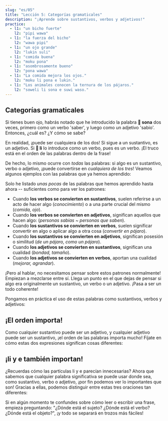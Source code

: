```yaml
---
slug: "es/05"
title: "Lección 5: Categorías gramaticales"
description: "¡Aprende sobre sustantivos, verbos y adjetivos!"
practice:
  - l1: "un bicho fuerte"
    l2: "pipi wawa"
  - l1: "la fuerza del bicho"
    l2: "wawa pipi"
  - l1: "un ojo grande"
    l2: "lukin suli"
  - l1: "comida buena"
    l2: "moku pona"
  - l1: "asombrosamente bueno"
    l2: "pona wawa"
  - l1: "La comida mejora los ojos."
    l2: "moku li pona e lukin."
  - l1: "Los animales conocen la ternura de los pájaros."
    l2: "soweli li sona e suwi waso."
---
```



## Categorías gramaticales

Si tienes buen ojo, habrás notado que he introducido la palabra **󱥡 sona** dos veces, primero como un verbo 'saber', y luego como un adjetivo 'sabio'. Entonces, ¿cuál es? ¿Y cómo se sabe?

En realidad, ¡puede ser cualquiera de los dos! Si sigue a un sustantivo, es un adjetivo. Si **󱤧 li** lo introduce como un verbo, pues es un verbo. ¡El truco está en el orden de las palabras dentro de la frase!

De hecho, lo mismo ocurre con _todas_ las palabras: si algo es un sustantivo, verbo o adjetivo, ¡puede convertirse en _cualquiera de los tres_! Veamos algunos ejemplos con las palabras que ya hemos aprendido:

<List>
  <Word sl="lukin" m="N: ojo; V: ver" />
  <Word sl="moku" m="N: comida; V: consumir, comer" />
  <Word sl="sona" m="N: conocimiento, sabiduría; V: conocer, saber; Adj: conocedor, sabio" />
  <Word sl="suli" m="N: tamaño; V: agrandar, enfatizar; Adj: grande, importante" />
  <Word sl="pona" m="N: bondad; V: mejorar; Adj: bueno, agradable" />
  <Word sl="waso" m="N: pájaro, ave; V: convertir en pájaro; Adj: de un pájaro, como un pájaro" />
</List>

Solo he listado *unas pocas* de las palabras que hemos aprendido hasta ahora -- suficientes como para ver los patrones:
* Cuando **los verbos se convierten en sustantivos**, suelen referirse a un acto de hacer algo (*conocimiento*) o a una parte crucial del mismo (*comida, ojo*).
* Cuando **los verbos se convierten en adjetivos**, significan aquellos que hacen algo: (*personas sabias ~ personas que saben*).
* Cuando **los sustantivos se convierten en verbos**, suelen significar convertir en algo o aplicar algo a otra cosa (*convertir en pájaro*).
* Cuando **los sustantivos se convierten en adjetivos**, significan posesión o similitud (*de un pájaro, como un pájaro*).
* Cuando **los adjetivos se convierten en sustantivos**, significan una cualidad (*bondad, tamaño*).
* Cuando **los adjetivos se convierten en verbos**, aportan una cualidad (*mejorar, agrandar*).

¡Pero al hablar, no necesitamos pensar sobre estos patrones normalmente! Empiezan a mezclarse entre sí. Llega un punto en el que dejas de pensar si algo era originalmente un sustantivo, un verbo o un adjetivo. ¡Pasa a ser un todo coherente!

Pongamos en práctica el uso de estas palabras como sustantivos, verbos y adjetivos:

<List>
  <Sentence sl="lukin li pona e sona." m="Los ojos mejoran el conocimiento." />
  <Sentence sl="moku li suli e pipi." m="La comida hace crecer a los bichos." />
  <Sentence
    sl="moku li wawa e soweli lili."
    m="La comida fortalece al animal pequeño."
  />
</List>

## ¡El orden importa!

Como cualquier sustantivo puede ser un adjetivo, y cualquier adjetivo puede ser un sustantivo, ¡el orden de las palabras importa mucho! Fíjate en cómo estas dos expresiones significan cosas diferentes:  

<List>
  <Word sl="soweli suli" m="animal grande" />
  <Word sl="suli soweli" m="tamaño de un animal" />
  <Sentence
    sl="soweli suli li sona e suli soweli."
    m="El animal grande conoce el tamaño de un animal."
  />
</List>

## ¡li y e también importan!

¿Recuerdas cómo las partículas li y e parecían innecesarias? Ahora que sabemos que cualquier palabra significativa se puede usar donde sea, como sustantivo, verbo o adjetivo, ¡por fin podemos ver lo importantes que son! Gracias a ellas, podemos distinguir entre estas tres oraciones tan diferentes:

<List>
  <Word sl="soweli sona" m="animal sabio" />
  <Word sl="sona pona" m="conocimiento bueno; conocer bien" />
  <Word sl="pona waso" m="bondad del pájaro" />
  <Sentence
    sl="soweli sona li pona e waso."
    m="El animal sabio ayuda al ave."
  />
  <Sentence
    sl="soweli li sona pona e waso."
    m="El animal conoce bien al pájaro."
  />
  <Sentence
    sl="soweli li sona e pona waso."
    m="El animal sabe cómo de bueno es el pájaro."
  />
</List>

Si en algún momento te confundes sobre cómo leer o escribir una frase, empieza preguntando:
"¿Dónde está el sujeto? ¿Dónde está el verbo? ¿Dónde está el objeto?", ¡y todo se separará en trozos más fáciles!

<Practice exercises={frontmatter.practice} client:load />
